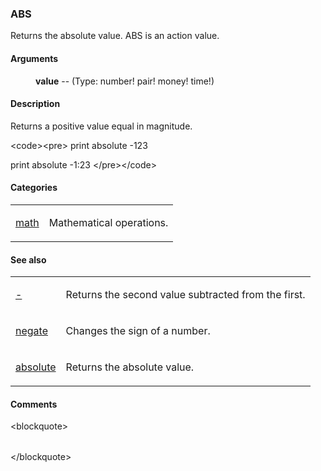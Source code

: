 === ABS ===
Returns the absolute value.
ABS is an action value.
==== Arguments ==== 
: '''value''' -- (Type: number! pair! money! time!)


==== Description ==== 


Returns a positive value equal in magnitude.


&lt;code&gt;&lt;pre&gt;
print absolute -123

print absolute -1:23
&lt;/pre&gt;&lt;/code&gt;


==== Categories ==== 


{|
| [[Categories math|math]] 
| Mathematical operations. 
|}

==== See also ==== 


{|
| [[Words -|-]] 
| Returns the second value subtracted from the first. 
|- 
| [[Words negate|negate]] 
| Changes the sign of a number. 
|- 
| [[Words absolute|absolute]] 
| Returns the absolute value. 
|}

==== Comments ==== 


&lt;blockquote&gt;
{|
|}&lt;/blockquote&gt;